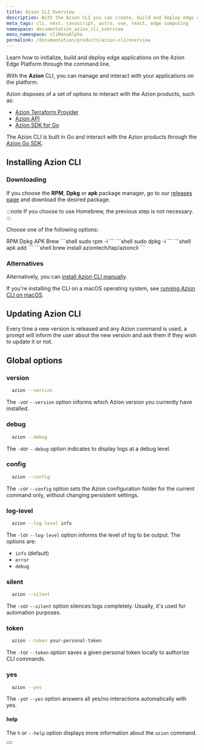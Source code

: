 ```yaml
---
title: Azion CLI Overview
description: With the Azion CLI you can create, build and deploy edge applications using a terminal.
meta_tags: cli, next, javascript, astro, vue, react, edge computing
namespace: documentation_azion_cli_overview
menu_namespace: cliMenuAlpha
permalink: /documentation/products/azion-cli/overview
---
```



Learn how to initialize, build and deploy edge applications on the Azion Edge Platform through the command line.

With the **Azion** CLI, you can manage and interact with your applications on the platform. 

Azion disposes of a set of options to interact with the Azion products, such as: 

- [Azion Terraform Provider](en/documentation/products/terraform-provider/)
- [Azion API](https://api.azion.com/)
- [Azion SDK for Go](/en/documentation/devtools/sdk/go/)

The Azion CLI is built in Go and interact with the Azion products through the [Azion Go SDK](/en/documentation/devtools/sdk/go/). 

## Installing Azion CLI

### Downloading

If you choose the **RPM**, **Dpkg** or **apk** package manager, go to our [releases page](https://github.com/aziontech/azion-cli/releases) and download the desired package.

:::note 
If you choose to use Homebrew, the previous step is not necessary.
:::

Choose one of the following options: 



<Tabs client:visible sharedStore="package-managers">
<Fragment slot="tab.rpm">RPM</Fragment>
<Fragment slot="tab.dpkg">Dpkg</Fragment>
<Fragment slot="tab.apk">APK</Fragment>
<Fragment slot="tab.brew">Brew</Fragment>


<Fragment slot="panel.rpm">
<slot name="rpm" />
```shell
sudo rpm -i <downloaded_file>
```
</Fragment><Fragment slot="panel.dpkg">
<slot name="dpkg" />
```shell
sudo dpkg -i <downloaded_file>
```
</Fragment><Fragment slot="panel.apk">
<slot name="apk" />
```shell
apk add <downloaded_file>
```
</Fragment>
<Fragment slot="panel.brew">
<slot name="brew" />
```shell
brew install aziontech/tap/azioncli
```
</Fragment>
</Tabs>

### Alternatives

Alternatively, you can [install Azion CLI manually](/en/documentation/products/guides/cli-installing-manually/).

If you're installing the CLI on a macOS operating system, see [running Azion CLI on macOS](/en/documentation/products/guides/cli-running-macos/).

## Updating Azion CLI

Every time a new version is released and any Azion command is used, a prompt will inform the user about the new version
and ask them if they wish to update it or not.

## Global options 

### version 

```sh 
  azion --version
```

The `-v`or `--version` option informs which Azion version you currently have installed.

### debug 

```sh 
  azion --debug
```

The `-d`or `--debug` option indicates to display logs at a debug level.

### config 

```sh 
  azion --config
```

The `-c`or `--config` option sets the Azion configuration folder for the current command only, without changing persistent settings.

### log-level 

```sh 
  azion --log-level info
```

The `-l`or `--log-level` option informs the level of log to be output. The options are: 

- `info` (default)
- `error` 
- `debug`

### silent 

```sh 
  azion --silent
```

The `-s`or `--silent` option silences logs completely. Usually, it's used for automation purposes.

### token 

```sh 
  azion --token your-personal-token
```

The `-t`or `--token` option saves a given personal token locally to authorize CLI commands.

### yes 

```sh 
  azion --yes
```

The `-y`or `--yes` option answers all yes/no interactions automatically with yes.

#### help

The `h` or `--help` option displays more information about the `azion` command.
 
<Button href="/en/documentation/products/cli/overview/" text="previous versions of Azion CLI 1.0.0"> 
</Button>
